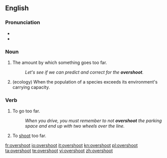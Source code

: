 ==English==

===Pronunciation===
*{{IPA|/'ovəɻshut/}}
*{{audio|en-us-overshoot.ogg|Audio (US)}}

===Noun===
{{en-noun}}

# {{uncountable}} The amount by which something goes too far.
#:''Let's see if we can predict and correct for the '''overshoot'''.''
# {{countable}} (ecology) When the population of a species exceeds its environment's carrying capacity.

===Verb===
{{en-verb|overshoots|overshooting|overshot|overshot}}

# To go too far.
#:''When you drive, you must remember to not '''overshoot''' the parking space and end up with two wheels over the line.''
# To [[shoot]] too far.

[[fr:overshoot]]
[[io:overshoot]]
[[it:overshoot]]
[[kn:overshoot]]
[[pl:overshoot]]
[[ta:overshoot]]
[[te:overshoot]]
[[vi:overshoot]]
[[zh:overshoot]]